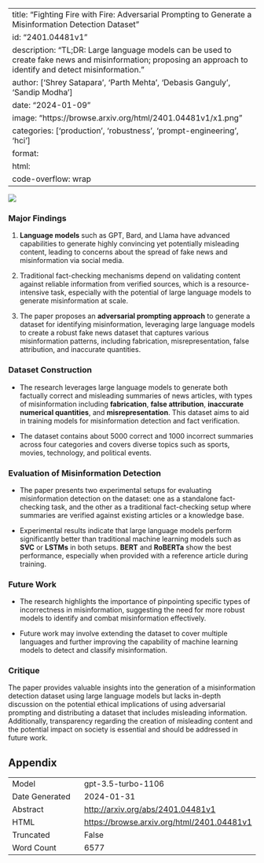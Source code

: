 
---
title: "Fighting Fire with Fire: Adversarial Prompting to Generate a Misinformation Detection Dataset"
id: "2401.04481v1"
description: "TL;DR: Large language models can be used to create fake news and misinformation; proposing an approach to identify and detect misinformation."
author: ['Shrey Satapara', 'Parth Mehta', 'Debasis Ganguly', 'Sandip Modha']
date: "2024-01-09"
image: "https://browse.arxiv.org/html/2401.04481v1/x1.png"
categories: ['production', 'robustness', 'prompt-engineering', 'hci']
format:
  html:
    code-overflow: wrap
---

![](https://browse.arxiv.org/html/2401.04481v1/x1.png)

### Major Findings

1. **Language models** such as GPT, Bard, and Llama have advanced capabilities to generate highly convincing yet potentially misleading content, leading to concerns about the spread of fake news and misinformation via social media.

2. Traditional fact-checking mechanisms depend on validating content against reliable information from verified sources, which is a resource-intensive task, especially with the potential of large language models to generate misinformation at scale.

3. The paper proposes an **adversarial prompting approach** to generate a dataset for identifying misinformation, leveraging large language models to create a robust fake news dataset that captures various misinformation patterns, including fabrication, misrepresentation, false attribution, and inaccurate quantities.

### Dataset Construction

- The research leverages large language models to generate both factually correct and misleading summaries of news articles, with types of misinformation including **fabrication**, **false attribution**, **inaccurate numerical quantities**, and **misrepresentation**. This dataset aims to aid in training models for misinformation detection and fact verification.

- The dataset contains about 5000 correct and 1000 incorrect summaries across four categories and covers diverse topics such as sports, movies, technology, and political events.

### Evaluation of Misinformation Detection

- The paper presents two experimental setups for evaluating misinformation detection on the dataset: one as a standalone fact-checking task, and the other as a traditional fact-checking setup where summaries are verified against existing articles or a knowledge base.

- Experimental results indicate that large language models perform significantly better than traditional machine learning models such as **SVC** or **LSTMs** in both setups. **BERT** and **RoBERTa** show the best performance, especially when provided with a reference article during training.

### Future Work

- The research highlights the importance of pinpointing specific types of incorrectness in misinformation, suggesting the need for more robust models to identify and combat misinformation effectively.

- Future work may involve extending the dataset to cover multiple languages and further improving the capability of machine learning models to detect and classify misinformation.

### Critique

The paper provides valuable insights into the generation of a misinformation detection dataset using large language models but lacks in-depth discussion on the potential ethical implications of using adversarial prompting and distributing a dataset that includes misleading information. Additionally, transparency regarding the creation of misleading content and the potential impact on society is essential and should be addressed in future work.

## Appendix

|          |          |
|----------|----------|
| Model     | gpt-3.5-turbo-1106       |
| Date Generated     | 2024-01-31       |
| Abstract | [http://arxiv.org/abs/2401.04481v1](http://arxiv.org/abs/2401.04481v1)        |
| HTML     | [https://browse.arxiv.org/html/2401.04481v1](https://browse.arxiv.org/html/2401.04481v1)       |
| Truncated       | False       |
| Word Count       | 6577       |